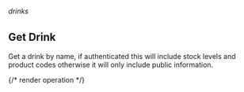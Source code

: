 ###### *drinks*

## Get Drink

Get a drink by name, if authenticated this will include stock levels and product codes otherwise it will only include public information.

{/* render operation */}
